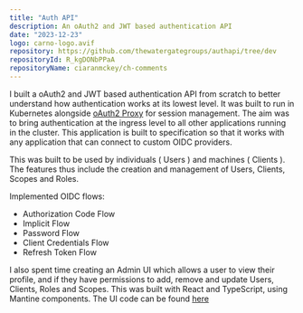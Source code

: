 ```yaml
---
title: "Auth API"
description: An oAuth2 and JWT based authentication API 
date: "2023-12-23"
logo: carno-logo.avif
repository: https://github.com/thewatergategroups/authapi/tree/dev
repositoryId: R_kgDONbPPaA
repositoryName: ciaranmckey/ch-comments
---
```


I built a oAuth2 and JWT based authentication API from scratch to better understand how authentication works at its lowest level.
It was built to run in Kubernetes alongside [oAuth2 Proxy](https://github.com/oauth2-proxy/oauth2-proxy) for session management.
The aim was to bring authentication at the ingress level to all other applications running in the cluster. 
This application is built to specification so that it works with any application that can connect to custom OIDC providers.

This was built to be used by individuals ( Users ) and machines ( Clients ). The features thus include the creation and management of 
Users, Clients, Scopes and Roles.

Implemented OIDC flows:
 - Authorization Code Flow
 - Implicit Flow 
 - Password Flow
 - Client Credentials Flow 
 - Refresh Token Flow

I also spent time creating an Admin UI which allows a user to view their profile, 
and if they have permissions to add, remove and update Users, Clients, Roles and Scopes.
This was built with React and TypeScript, using Mantine components. The UI code can be found [here](https://github.com/thewatergategroups/adminui)


